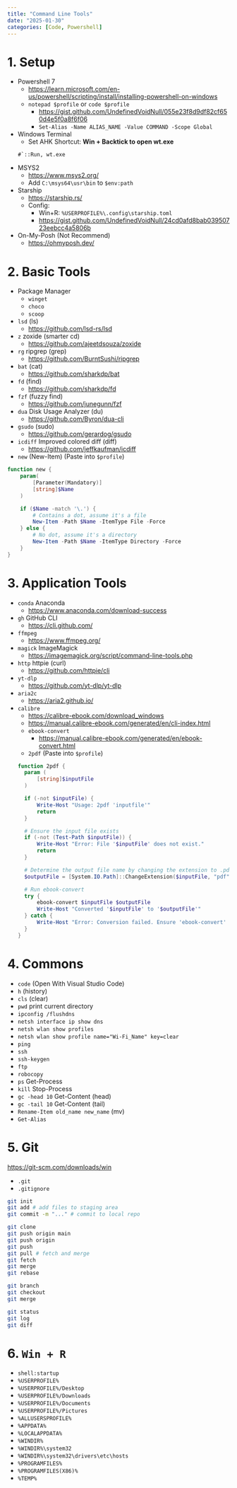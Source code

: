 ```yaml
---
title: "Command Line Tools"
date: "2025-01-30"
categories: [Code, Powershell]
---
```


# 1. Setup
- Powershell 7
  - <https://learn.microsoft.com/en-us/powershell/scripting/install/installing-powershell-on-windows>
  - `notepad $profile` or `code $profile`
    - <https://gist.github.com/UndefinedVoidNull/055e23f8d9df82cf650d4e5f0a8f6f06>
    - `Set-Alias -Name ALIAS_NAME -Value COMMAND -Scope Global`
- Windows Terminal
  - Set AHK Shortcut: **Win + Backtick  to open wt.exe**
  
  ```ahk
  #`::Run, wt.exe
  ```
- MSYS2
  - <https://www.msys2.org/>
  - Add `C:\msys64\usr\bin` to `$env:path`
- Starship
  - <https://starship.rs/>
  - Config: 
    - Win+R: `%USERPROFILE%\.config\starship.toml`
    - <https://gist.github.com/UndefinedVoidNull/24cd0afd8bab03950723eebcc4a5806b>
- On-My-Posh (Not Recommend)
  - <https://ohmyposh.dev/>

# 2. Basic Tools
- Package Manager
  - `winget`
  - `choco`
  - `scoop` 
- `lsd` (ls)
  - <https://github.com/lsd-rs/lsd>
- `z` zoxide  (smarter cd)
  - <https://github.com/ajeetdsouza/zoxide>
- `rg` ripgrep (grep)
  - <https://github.com/BurntSushi/ripgrep>
- `bat` (cat)
  - <https://github.com/sharkdp/bat>
- `fd` (find)
  - <https://github.com/sharkdp/fd>
- `fzf` (fuzzy find)
  - <https://github.com/junegunn/fzf>
- `dua` Disk Usage Analyzer (du) 
  - <https://github.com/Byron/dua-cli>
- `gsudo` (sudo)
  - <https://github.com/gerardog/gsudo>
- `icdiff` Improved colored diff (diff)
  - <https://github.com/jeffkaufman/icdiff>
- `new` (New-Item) (Paste into `$profile`)
```ps1
function new {
    param(
        [Parameter(Mandatory)]
        [string]$Name
    )

    if ($Name -match '\.') {
        # Contains a dot, assume it's a file
        New-Item -Path $Name -ItemType File -Force
    } else {
        # No dot, assume it's a directory
        New-Item -Path $Name -ItemType Directory -Force
    }
}
```

# 3. Application Tools
- `conda` Anaconda
  - <https://www.anaconda.com/download-success>
- `gh` GitHub CLI
  - <https://cli.github.com/>
- `ffmpeg`
  - <https://www.ffmpeg.org/>
- `magick` ImageMagick
  - <https://imagemagick.org/script/command-line-tools.php>
- `http` httpie (curl)
  - <https://github.com/httpie/cli>
- `yt-dlp`
  - <https://github.com/yt-dlp/yt-dlp>
- `aria2c`
  - <https://aria2.github.io/>
- `calibre`
  - <https://calibre-ebook.com/download_windows>
  - <https://manual.calibre-ebook.com/generated/en/cli-index.html>
  - `ebook-convert`
    - <https://manual.calibre-ebook.com/generated/en/ebook-convert.html>
  - `2pdf` (Paste into `$profile`)
```ps1
function 2pdf {
    param (
        [string]$inputFile
    )

    if (-not $inputFile) {
        Write-Host "Usage: 2pdf 'inputfile'"
        return
    }

    # Ensure the input file exists
    if (-not (Test-Path $inputFile)) {
        Write-Host "Error: File '$inputFile' does not exist."
        return
    }

    # Determine the output file name by changing the extension to .pdf
    $outputFile = [System.IO.Path]::ChangeExtension($inputFile, "pdf")

    # Run ebook-convert
    try {
        ebook-convert $inputFile $outputFile
        Write-Host "Converted '$inputFile' to '$outputFile'"
    } catch {
        Write-Host "Error: Conversion failed. Ensure 'ebook-convert' is installed and supports the input file format."
    }
}
```


# 4. Commons
- `code` (Open With Visual Studio Code)
- `h` (history)
- `cls` (clear)
- `pwd` print current directory
- `ipconfig /flushdns`
- `netsh interface ip show dns`
- `netsh wlan show profiles`
- `netsh wlan show profile name="Wi-Fi_Name" key=clear`
- `ping`
- `ssh`
- `ssh-keygen`
- `ftp`
- `robocopy`
- `ps` Get-Process
- `kill` Stop-Process
- `gc -head 10` Get-Content (head)
- `gc -tail 10` Get-Content (tail)
- `Rename-Item old_name new_name` (mv)
- `Get-Alias`


# 5. Git
<https://git-scm.com/downloads/win>

- `.git`
- `.gitignore`

```bash
git init
git add # add files to staging area
git commit -m "..." # commit to local repo

git clone
git push origin main
git push origin
git push
git pull # fetch and merge
git fetch
git merge
git rebase

git branch
git checkout
git merge

git status
git log
git diff
```

# 6. `Win + R` 
- `shell:startup`
- `%USERPROFILE%`
- `%USERPROFILE%/Desktop`
- `%USERPROFILE%/Downloads`
- `%USERPROFILE%/Documents`
- `%USERPROFILE%/Pictures`
- `%ALLUSERSPROFILE%`
- `%APPDATA%`
- `%LOCALAPPDATA%`
- `%WINDIR%`
- `%WINDIR%\system32`
- `%WINDIR%\system32\drivers\etc\hosts`
- `%PROGRAMFILES%`
- `%PROGRAMFILES(X86)%`
- `%TEMP%`